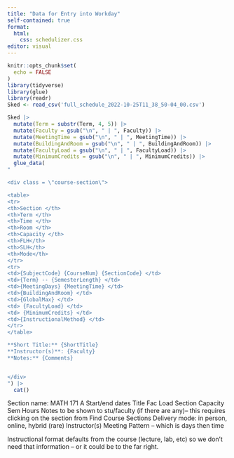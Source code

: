 ```yaml
---
title: "Data for Entry into Workday"
self-contained: true
format: 
  html:
    css: schedulizer.css
editor: visual
---
```


```r
knitr::opts_chunk$set(
  echo = FALSE
)
library(tidyverse)
library(glue)
library(readr)
Sked <- read_csv('full_schedule_2022-10-25T11_38_50-04_00.csv')
```

```r
Sked |> 
  mutate(Term = substr(Term, 4, 5)) |>
  mutate(Faculty = gsub("\n", " | ", Faculty)) |>
  mutate(MeetingTime = gsub("\n", " | ", MeetingTime)) |>
  mutate(BuildingAndRoom = gsub("\n", " | ", BuildingAndRoom)) |>
  mutate(FacultyLoad = gsub("\n", " | ", FacultyLoad)) |>
  mutate(MinimumCredits = gsub("\n", " | ", MinimumCredits)) |>
  glue_data(
"

<div class = \"course-section\">

<table>
<tr>
<th>Section </th>
<th>Term </th>
<th>Time </th>
<th>Room </th>
<th>Capacity </th>
<th>FLH</th>
<th>SLH</th>
<th>Mode</th>
</tr>
<tr>
<td>{SubjectCode} {CourseNum} {SectionCode} </td>
<td>{Term} -- {SemesterLength} </td>
<td>{MeetingDays} {MeetingTime} </td>
<td>{BuildingAndRoom} </td>
<td>{GlobalMax} </td>
<td> {FacultyLoad} </td>
<td> {MinimumCredits} </td>
<td>{InstructionalMethod} </td>
</tr>
</table>

**Short Title:** {ShortTitle}  
**Instructor(s)**: {Faculty}  
**Notes:** {Comments}


</div>
") |>
  cat()
```

Section name: MATH 171 A Start/end dates Title Fac Load Section Capacity Sem Hours Notes to be shown to stu/faculty (if there are any)-- this requires clicking on the section from Find Course Sections Delivery mode: in person, online, hybrid (rare) Instructor(s) Meeting Pattern -- which is days then time

Instructional format defaults from the course (lecture, lab, etc) so we don't need that information -- or it could be to the far right.
